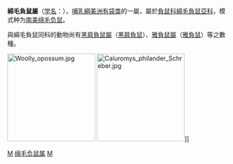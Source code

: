 {{Automatic taxobox
| taxon = Caluromys
| authority = [[Joel_Asaph_Allen|J.A.Allen]], 1900
| image = Caluromys_philander.JPG
| image_caption =[[南美绵毛负鼠|南美绵毛负鼠]]，被人类的手托着
| type_species = [[南美绵毛负鼠|南美绵毛负鼠]]<br>''Caluromys philander''
| type_species_authority = [[Linnaeus|Linnaeus]], 1758
| subdivision_ranks =[[种|种]]
| subdivision = 
*[[中美绵毛负鼠|中美绵毛负鼠]] ''C. derbianus''
*[[豐毛負鼠|豐毛負鼠]]  ''C. lanatus''
*[[南美绵毛负鼠|南美绵毛负鼠]]　''C. philander''
}}

'''綿毛負鼠屬'''（[[学名|学名]]：''{{lang|la|Caluromys}}''），[[哺乳綱|哺乳綱]][[美洲有袋类|美洲有袋类]]的一屬，屬於[[負鼠科|負鼠科]][[綿毛負鼠亞科|綿毛負鼠亞科]]，模式种为[[南美绵毛负鼠|南美绵毛负鼠]]。

與綿毛負鼠同科的動物尚有[[黑肩負鼠屬|黑肩負鼠屬]]（[[黑肩負鼠|黑肩負鼠]]）、[[雅負鼠屬|雅負鼠屬]]（[[雅負鼠|雅負鼠]]）等之數種。

[[File:Woolly_opossum.jpg|200px]]
[[File:Caluromys_philander__Schreber.jpg|200px]]]]
{{clear}}
{{commonscat|Caluromys}}
{{有袋类小作品}}
{{taxonbar}}
[[Category:负鼠科|M]]
[[Category:绵毛负鼠属|]]
[[Category:1900年描述的分类群|M]]